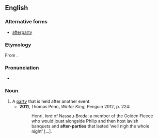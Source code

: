 ==English==
{{wikipedia|afterparty}}
===Alternative forms===
* [[afterparty]]

===Etymology===
From {{prefix|after|party}}.

===Pronunciation===
*{{a|UK}} {{IPA|/ˈɑːftəpɑːti/}}

===Noun===
{{en-noun|after-part|ies|head=[[after]]-[[party]]}}

# A [[party]] that is held after another event.
#*'''2011''', Thomas Penn, ''Winter King'', Penguin 2012, p. 224:
#*:Henri, lord of Nassau-Breda: a member of the Golden Fleece who would joust alongside Philip and then host lavish banquets and '''after-parties''' that lasted ‘well nigh the whole night’ […].